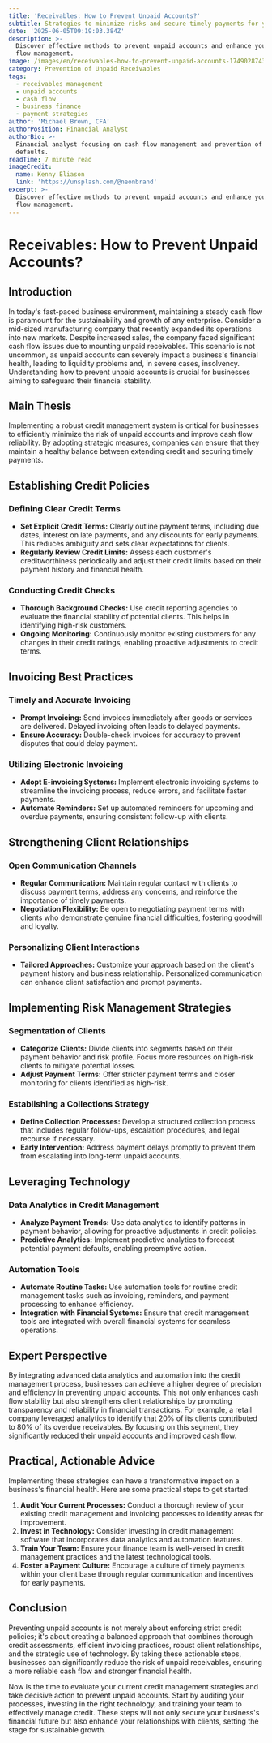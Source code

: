 ```yaml
---
title: 'Receivables: How to Prevent Unpaid Accounts?'
subtitle: Strategies to minimize risks and secure timely payments for your business
date: '2025-06-05T09:19:03.384Z'
description: >-
  Discover effective methods to prevent unpaid accounts and enhance your cash
  flow management.
image: /images/en/receivables-how-to-prevent-unpaid-accounts-1749028743254.jpg
category: Prevention of Unpaid Receivables
tags:
  - receivables management
  - unpaid accounts
  - cash flow
  - business finance
  - payment strategies
author: 'Michael Brown, CFA'
authorPosition: Financial Analyst
authorBio: >-
  Financial analyst focusing on cash flow management and prevention of payment
  defaults.
readTime: 7 minute read
imageCredit:
  name: Kenny Eliason
  link: 'https://unsplash.com/@neonbrand'
excerpt: >-
  Discover effective methods to prevent unpaid accounts and enhance your cash
  flow management.
---
```

# Receivables: How to Prevent Unpaid Accounts?

## Introduction

In today's fast-paced business environment, maintaining a steady cash flow is paramount for the sustainability and growth of any enterprise. Consider a mid-sized manufacturing company that recently expanded its operations into new markets. Despite increased sales, the company faced significant cash flow issues due to mounting unpaid receivables. This scenario is not uncommon, as unpaid accounts can severely impact a business's financial health, leading to liquidity problems and, in severe cases, insolvency. Understanding how to prevent unpaid accounts is crucial for businesses aiming to safeguard their financial stability.

## Main Thesis

Implementing a robust credit management system is critical for businesses to efficiently minimize the risk of unpaid accounts and improve cash flow reliability. By adopting strategic measures, companies can ensure that they maintain a healthy balance between extending credit and securing timely payments.

## Establishing Credit Policies

### Defining Clear Credit Terms

- **Set Explicit Credit Terms:** Clearly outline payment terms, including due dates, interest on late payments, and any discounts for early payments. This reduces ambiguity and sets clear expectations for clients.
- **Regularly Review Credit Limits:** Assess each customer's creditworthiness periodically and adjust their credit limits based on their payment history and financial health.

### Conducting Credit Checks

- **Thorough Background Checks:** Use credit reporting agencies to evaluate the financial stability of potential clients. This helps in identifying high-risk customers.
- **Ongoing Monitoring:** Continuously monitor existing customers for any changes in their credit ratings, enabling proactive adjustments to credit terms.

## Invoicing Best Practices

### Timely and Accurate Invoicing

- **Prompt Invoicing:** Send invoices immediately after goods or services are delivered. Delayed invoicing often leads to delayed payments.
- **Ensure Accuracy:** Double-check invoices for accuracy to prevent disputes that could delay payment.

### Utilizing Electronic Invoicing

- **Adopt E-invoicing Systems:** Implement electronic invoicing systems to streamline the invoicing process, reduce errors, and facilitate faster payments.
- **Automate Reminders:** Set up automated reminders for upcoming and overdue payments, ensuring consistent follow-up with clients.

## Strengthening Client Relationships

### Open Communication Channels

- **Regular Communication:** Maintain regular contact with clients to discuss payment terms, address any concerns, and reinforce the importance of timely payments.
- **Negotiation Flexibility:** Be open to negotiating payment terms with clients who demonstrate genuine financial difficulties, fostering goodwill and loyalty.

### Personalizing Client Interactions

- **Tailored Approaches:** Customize your approach based on the client's payment history and business relationship. Personalized communication can enhance client satisfaction and prompt payments.

## Implementing Risk Management Strategies

### Segmentation of Clients

- **Categorize Clients:** Divide clients into segments based on their payment behavior and risk profile. Focus more resources on high-risk clients to mitigate potential losses.
- **Adjust Payment Terms:** Offer stricter payment terms and closer monitoring for clients identified as high-risk.

### Establishing a Collections Strategy

- **Define Collection Processes:** Develop a structured collection process that includes regular follow-ups, escalation procedures, and legal recourse if necessary.
- **Early Intervention:** Address payment delays promptly to prevent them from escalating into long-term unpaid accounts.

## Leveraging Technology

### Data Analytics in Credit Management

- **Analyze Payment Trends:** Use data analytics to identify patterns in payment behavior, allowing for proactive adjustments in credit policies.
- **Predictive Analytics:** Implement predictive analytics to forecast potential payment defaults, enabling preemptive action.

### Automation Tools

- **Automate Routine Tasks:** Use automation tools for routine credit management tasks such as invoicing, reminders, and payment processing to enhance efficiency.
- **Integration with Financial Systems:** Ensure that credit management tools are integrated with overall financial systems for seamless operations.

## Expert Perspective

By integrating advanced data analytics and automation into the credit management process, businesses can achieve a higher degree of precision and efficiency in preventing unpaid accounts. This not only enhances cash flow stability but also strengthens client relationships by promoting transparency and reliability in financial transactions. For example, a retail company leveraged analytics to identify that 20% of its clients contributed to 80% of its overdue receivables. By focusing on this segment, they significantly reduced their unpaid accounts and improved cash flow.

## Practical, Actionable Advice

Implementing these strategies can have a transformative impact on a business's financial health. Here are some practical steps to get started:

1. **Audit Your Current Processes:** Conduct a thorough review of your existing credit management and invoicing processes to identify areas for improvement.
2. **Invest in Technology:** Consider investing in credit management software that incorporates data analytics and automation features.
3. **Train Your Team:** Ensure your finance team is well-versed in credit management practices and the latest technological tools.
4. **Foster a Payment Culture:** Encourage a culture of timely payments within your client base through regular communication and incentives for early payments.

## Conclusion

Preventing unpaid accounts is not merely about enforcing strict credit policies; it's about creating a balanced approach that combines thorough credit assessments, efficient invoicing practices, robust client relationships, and the strategic use of technology. By taking these actionable steps, businesses can significantly reduce the risk of unpaid receivables, ensuring a more reliable cash flow and stronger financial health.

Now is the time to evaluate your current credit management strategies and take decisive action to prevent unpaid accounts. Start by auditing your processes, investing in the right technology, and training your team to effectively manage credit. These steps will not only secure your business's financial future but also enhance your relationships with clients, setting the stage for sustainable growth.
